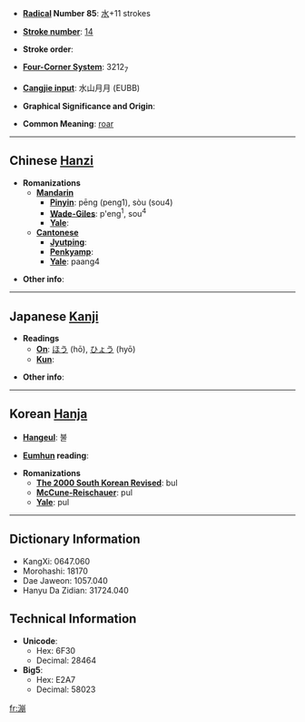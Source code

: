 * '''[[Wiktionary:Chinese radical index| Radical]] Number 85''': [[Wiktionary:Chinese radical index 水|水]]+11 strokes

* '''[[Wiktionary:Chinese total strokes index|Stroke number]]''': [[Wiktionary:Chinese total strokes index 14|14]]

* '''Stroke order''': 

* '''[[Wiktionary:Chinese four corner index|Four-Corner System]]''': 3212<sub>7</sub>

* '''[[Wiktionary:Chinese Cangjie index|Cangjie input]]''': 水山月月 (EUBB)

* '''Graphical Significance and Origin''': 

* '''Common Meaning''': [[roar]]
----

== Chinese [[Hanzi]] ==

* '''Romanizations'''
** '''[[Mandarin]]'''
*** '''[[Pinyin]]''': pēng (peng1), sòu (sou4)
*** '''[[Wade-Giles]]''': p'eng<sup>1</sup>, sou<sup>4</sup>
*** '''[[Yale]]''': 
** '''[[Cantonese]]'''
*** '''[[Jyutping]]''':
*** '''[[Penkyamp]]''': 
*** '''[[Yale]]''': paang4

* '''Other info''': 

----

== Japanese [[Kanji]] ==

* '''Readings'''
** '''[[On]]''': [[ほう]] (hō), [[ひょう]] (hyō)
** '''[[Kun]]''': 

* '''Other info''':  

----

== Korean [[Hanja]] ==

* '''[[Hangeul]]''': 불

* '''[[Eumhun]] reading''': 

* '''Romanizations'''
** '''[[The 2000 South Korean Revised Romanization|The 2000 South Korean Revised]]''': bul
** '''[[McCune-Reischauer]]''': pul
** '''[[Yale]]''': pul

----

== Dictionary Information ==

* KangXi: 0647.060
* Morohashi: 18170
* Dae Jaweon: 1057.040
* Hanyu Da Zidian: 31724.040

== Technical Information ==

* '''Unicode''':
** Hex: 6F30
** Decimal: 28464
* '''Big5''':
** Hex: E2A7
** Decimal: 58023

[[fr:漰]]